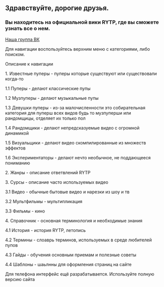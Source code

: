 =='''Здравствуйте, дорогие друзья.'''==

===Вы находитесь на официальной вики RYTP, где вы сможете узнать все о нем.===
[https://vk.com/ruspoopwiki Наша группа ВК]

Для навигации воспользуйтесь верхним меню с категориями, либо поиском. 

Описание к навигации

1. Известные пуперы - пуперы которые существуют или существовали когда-то

1.1 Пуперы - делают классические пупы

1.2 Музпуперы - делают музыкальные пупы

1.3 Девушки пуперы - из-за малочисленности это собирательная категория для пуперш всех видов будь то музпуперши или рандомщицы, отделяет их только пол

1.4 Рандомщики - делают непредсказуемые видео с огромной динамикой

1.5 Визуальщики - делают видео скомпилированные из множеств эффектов

1.6 Экспериментаторы - делают нечто необычное, не поддающееся пониманию

2. Жанры - описание ответвлений RYTP

3. Сурсы - описание часто используемых видео

3.1 Видео - обычные бытовые видео и нарезки из шоу и тв

3.2 Мультфильмы - мультипликация 

3.3 Фильмы - кино

4. Справочник - основная терминология и необходимые знания

4.1 История - история RYTP, летопись

4.2 Термины - слоаврь терминов, используемых в среде любителей пупов

4.3 Гайды - обучения основным приемам и полезные советы

4.4 Шаблоны - шаьлнны для оформления страниц на сайте

Для телефона интерфейс ещё разрабатывается. Используйте полную версию сайта